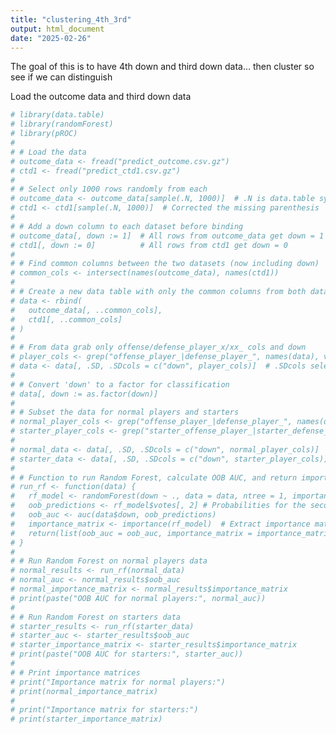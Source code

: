 ```yaml
---
title: "clustering_4th_3rd"
output: html_document
date: "2025-02-26"
---
```


The goal of this is to have 4th down and third down data... then cluster so see if we can distinguish


Load the outcome data and third down data

```r
# library(data.table)
# library(randomForest)
# library(pROC)
# 
# # Load the data
# outcome_data <- fread("predict_outcome.csv.gz")
# ctd1 <- fread("predict_ctd1.csv.gz")
# 
# # Select only 1000 rows randomly from each
# outcome_data <- outcome_data[sample(.N, 1000)]  # .N is data.table syntax for the number of rows
# ctd1 <- ctd1[sample(.N, 1000)]  # Corrected the missing parenthesis
# 
# # Add a down column to each dataset before binding
# outcome_data[, down := 1]  # All rows from outcome_data get down = 1
# ctd1[, down := 0]          # All rows from ctd1 get down = 0
# 
# # Find common columns between the two datasets (now including down)
# common_cols <- intersect(names(outcome_data), names(ctd1))
# 
# # Create a new data table with only the common columns from both datasets
# data <- rbind(
#   outcome_data[, ..common_cols],
#   ctd1[, ..common_cols]
# )
# 
# # From data grab only offense/defense_player_x/xx_ cols and down
# player_cols <- grep("offense_player_|defense_player_", names(data), value = TRUE)
# data <- data[, .SD, .SDcols = c("down", player_cols)]  # .SDcols selects specific columns
# 
# # Convert 'down' to a factor for classification
# data[, down := as.factor(down)]
# 
# # Subset the data for normal players and starters
# normal_player_cols <- grep("offense_player_|defense_player_", names(data), value = TRUE)
# starter_player_cols <- grep("starter_offense_player_|starter_defense_player_", names(data), value = TRUE)
# 
# normal_data <- data[, .SD, .SDcols = c("down", normal_player_cols)]
# starter_data <- data[, .SD, .SDcols = c("down", starter_player_cols)]
# 
# # Function to run Random Forest, calculate OOB AUC, and return importance matrix
# run_rf <- function(data) {
#   rf_model <- randomForest(down ~ ., data = data, ntree = 1, importance = TRUE, keep.forest = TRUE, oob.prox = TRUE)
#   oob_predictions <- rf_model$votes[, 2] # Probabilities for the second class
#   oob_auc <- auc(data$down, oob_predictions)
#   importance_matrix <- importance(rf_model)  # Extract importance matrix
#   return(list(oob_auc = oob_auc, importance_matrix = importance_matrix))
# }
# 
# # Run Random Forest on normal players data
# normal_results <- run_rf(normal_data)
# normal_auc <- normal_results$oob_auc
# normal_importance_matrix <- normal_results$importance_matrix
# print(paste("OOB AUC for normal players:", normal_auc))
# 
# # Run Random Forest on starters data
# starter_results <- run_rf(starter_data)
# starter_auc <- starter_results$oob_auc
# starter_importance_matrix <- starter_results$importance_matrix
# print(paste("OOB AUC for starters:", starter_auc))
# 
# # Print importance matrices
# print("Importance matrix for normal players:")
# print(normal_importance_matrix)
# 
# print("Importance matrix for starters:")
# print(starter_importance_matrix)
```


